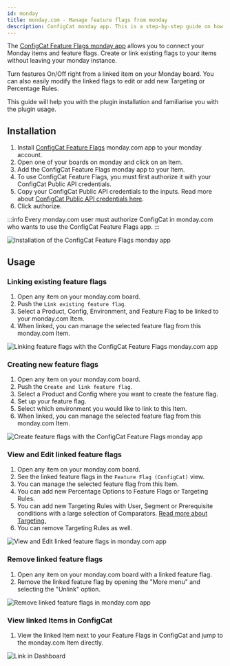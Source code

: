 ```yaml
---
id: monday
title: monday.com - Manage feature flags from monday
description: ConfigCat monday app. This is a step-by-step guide on how to connect and manage feature flags from monday.com boards and items.
---
```


The <a href="https://monday.com/marketplace/10000079" target="_blank">ConfigCat Feature Flags monday app</a> allows you to connect your Monday items and feature flags. Create or link existing flags to your items without leaving your monday instance.

Turn features On/Off right from a linked item on your Monday board. You can also easily modify the linked flags to edit or add new Targeting or Percentage Rules.

This guide will help you with the plugin installation and familiarise you with the plugin usage.

## Installation

1. Install <a href="https://monday.com/marketplace/10000079" target="_blank">ConfigCat Feature Flags</a> monday.com app to your monday account.
2. Open one of your boards on monday and click on an Item.
3. Add the ConfigCat Feature Flags monday app to your Item.
4. To use ConfigCat Feature Flags, you must first authorize it with your ConfigCat Public API credentials.
5. Copy your ConfigCat Public API credentials to the inputs. Read more about <a href="https://app.configcat.com/my-account/public-api-credentials" target="_blank">ConfigCat Public API credentials here</a>.
6. Click authorize.

:::info
Every monday.com user must authorize ConfigCat in monday.com who wants to use the ConfigCat Feature Flags app.
:::

<img src="/docs/assets/monday/monday_auth.gif" className="zoomable" alt="Installation of the ConfigCat Feature Flags monday app" />

## Usage

### Linking existing feature flags

1. Open any item on your monday.com board.
2. Push the `Link existing feature flag`.
3. Select a Product, Config, Environment, and Feature Flag to be linked to your monday.com Item.
4. When linked, you can manage the selected feature flag from this monday.com Item.

<img src="/docs/assets/monday/link_existing_ff.gif" className="zoomable" alt="Linking feature flags with the ConfigCat Feature Flags monday.com app" />

### Creating new feature flags

1. Open any item on your monday.com board.
2. Push the `Create and link feature flag`.
3. Select a Product and Config where you want to create the feature flag.
4. Set up your feature flag.
5. Select which environment you would like to link to this Item.
6. When linked, you can manage the selected feature flag from this monday.com Item.

<img src="/docs/assets/monday/create_ff.gif" className="zoomable" alt="Create feature flags with the ConfigCat Feature Flags monday app" />

### View and Edit linked feature flags

1. Open any item on your monday.com board.
2. See the linked feature flags in the `Feature Flag (ConfigCat)` view.
3. You can manage the selected feature flag from this Item.
4. You can add new Percentage Options to Feature Flags or Targeting Rules.
5. You can add new Targeting Rules with User, Segment or Prerequisite conditions with a large selection of Comparators.  [Read more about Targeting.](../targeting/targeting-overview.mdx)
6. You can remove Targeting Rules as well.

<img src="/docs/assets/monday/edit_ff.gif" className="zoomable" alt="View and Edit linked feature flags in monday.com app" />

### Remove linked feature flags

1. Open any item on your monday.com board with a linked feature flag.
2. Remove the linked feature flag by opening the "More menu" and selecting the "Unlink" option.

<img src="/docs/assets/monday/remove_ff.gif" className="zoomable" alt="Remove linked feature flags in monday.com app" />

### View linked Items in ConfigCat

1. View the linked Item next to your Feature Flags in ConfigCat and jump to the monday.com Item directly.

<img src="/docs/assets/monday/open_from_dashboard.gif" className="zoomable" alt="Link in Dashboard" />
